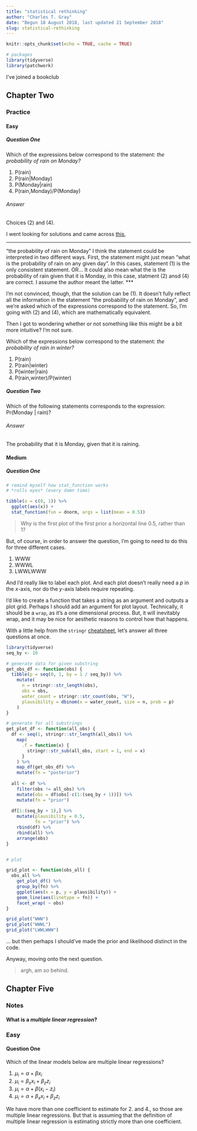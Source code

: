 ```yaml
---
title: "statistical rethinking"
author: "Charles T. Gray"
date: "Begun 18 August 2018, last updated 21 September 2018"
slug: statistical-rethinking
---
```


```r
knitr::opts_chunk$set(echo = TRUE, cache = TRUE)
```

```r
# packages
library(tidyverse)
library(patchwork)
```


I've joined a bookclub 

## Chapter Two

### Practice

#### Easy

##### Question One

Which of the expressions below correspond to the statement: *the probability of rain on Monday?*

(1) P(rain)
(2) P(rain|Monday)
(3) P(Monday|rain)
(4) P(rain,Monday)/P(Monday)

###### Answer

Choices (2) and (4).

I went looking for solutions and came across [this](http://www.rpubs.com/andersgs/my_solutions_chapter2_statrethink),

***
"the probability of rain on Monday"
I think the statement could be interpreted in two different ways. First, the statement might just mean “what is the probability of rain on any given day”. In this cases, statement (1) is the only consistent statement.
OR…
It could also mean what the is the probability of rain given that it is Monday, in this case, statment (2) ansd (4) are correct.
I assume the author meant the latter.
***

I'm not convinced, though, that the solution can be (1). It doesn't fully reflect all the information in the statement "the probability of rain on Monday", and we're asked which of the expressions correspond to the statement. So, I'm going with (2) and (4), which are mathematically equivalent.  

Then I got to wondering whether or not something like this might be a bit more intuitive? I'm not sure. 

Which of the expressions below correspond to the statement: *the probability of rain in winter?*
  
(1) P(rain)
(2) P(rain|winter)
(3) P(winter|rain)
(4) P(rain,winter)/P(winter)

##### Question Two

Which of the following statements corresponds to the expression: Pr(Monday | rain)?

###### Answer

The probability that it is Monday, given that it is raining. 

#### Medium

##### Question One

```r
# remind myself how stat_function works
# *rolls eyes* (every damn time)

tibble(x = c(0, 1)) %>%
  ggplot(aes(x)) +
  stat_function(fun = dnorm, args = list(mean = 0.5))


```


> Why is the first plot of the first prior a horizontal line 0.5, rather than 1? 

But, of course, in order to answer the question, I'm going to need to do this for three different cases.

1) WWW
2) WWWL
3) LWWLWWW

And I'd really like to label each plot. And each plot doesn't really need a $p$ in the $x$-axis, nor do the $y$-axis labels require repeating. 

I'd like to create a function that takes a string as an argument and outputs a plot grid. Perhaps I should add an argument for plot layout. Technically, it should be a `wrap`, as it's a one dimensional process. But, it will inevitably wrap, and it may be nice for aesthetic reasons to control how that happens. 

With a little help from the `stringr` [cheatsheet](https://www.rstudio.com/resources/cheatsheets/), let's answer all three questions at once.

```r

library(tidyverse)
seq_by <- 10

# generate data for given substring
get_obs_df <- function(obs) {
  tibble(p = seq(0, 1, by = 1 / seq_by)) %>%
    mutate(
      n = stringr::str_length(obs),
      obs = obs,
      water_count = stringr::str_count(obs, "W"),
      plausibility = dbinom(x = water_count, size = n, prob = p)
    )
}

# generate for all substrings
get_plot_df <- function(all_obs) {
  df <- seq(1, stringr::str_length(all_obs)) %>%
    map(
      .f = function(x) {
        stringr::str_sub(all_obs, start = 1, end = x)
      }
    ) %>%
    map_df(get_obs_df) %>%
    mutate(fn = "posterior")
  
  all <- df %>%
    filter(obs != all_obs) %>%
    mutate(obs = df$obs[-c(1:(seq_by + 1))]) %>%
    mutate(fn = "prior")
  
  df[1:(seq_by + 1),] %>%
    mutate(plausibility = 0.5,
           fn = "prior") %>%
    rbind(df) %>%
    rbind(all) %>%
    arrange(obs)
}


# plot

grid_plot <- function(obs_all) {
  obs_all %>%
    get_plot_df() %>%
    group_by(fn) %>%
    ggplot(aes(x = p, y = plausibility)) +
    geom_line(aes(linetype = fn)) +
    facet_wrap( ~ obs)
} 

grid_plot("WWW")
grid_plot("WWWL")
grid_plot("LWWLWWW")
```

$\dots$ but then perhaps I should've made the prior and likelihood distinct in the code.

Anyway, moving onto the next question.

> argh, am _so_ behind.

## Chapter Five 

### Notes

#### What is a _multiple linear regression_?



### Easy

#### Question One

Which of the linear models below are multiple linear regressions?

1. $\mu_i = \alpha + \beta x_i$
2. $\mu_i = \beta_x x_i + \beta_z z_i$
3. $\mu_i = \alpha + \beta (x_i - z_i)$
4. $\mu_i = \alpha + \beta_x x_i + \beta_z z_i$

We have more than one coefficient to estimate for 2. and 4., 
so those are multiple linear regressions. But that is assuming that the 
definition of multiple linear regression is estimating strictly more than one 
coefficient. 

